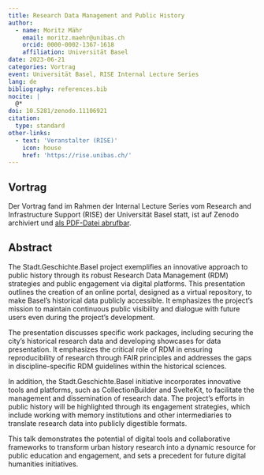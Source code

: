 ```yaml
---
title: Research Data Management and Public History
author:
  - name: Moritz Mähr
    email: moritz.maehr@unibas.ch
    orcid: 0000-0002-1367-1618
    affiliation: Universität Basel
date: 2023-06-21
categories: Vortrag
event: Universität Basel, RISE Internal Lecture Series
lang: de
bibliography: references.bib
nocite: |
  @*
doi: 10.5281/zenodo.11106921
citation:
  type: standard
other-links:
  - text: 'Veranstalter (RISE)'
    icon: house
    href: 'https://rise.unibas.ch/'
---
```


## Vortrag

Der Vortrag fand im Rahmen der Internal Lecture Series vom Research and Infrastructure Support (RISE) der Universität Basel statt, ist auf Zenodo archiviert und [als PDF-Datei abrufbar](https://doi.org/10.5281/zenodo.11106921).

## Abstract

The Stadt.Geschichte.Basel project exemplifies an innovative approach to public history through its robust Research Data Management (RDM) strategies and public engagement via digital platforms. This presentation outlines the creation of an online portal, designed as a virtual repository, to make Basel's historical data publicly accessible. It emphasizes the project's mission to maintain continuous public visibility and dialogue with future users even during the project's development.

The presentation discusses specific work packages, including securing the city's historical research data and developing showcases for data presentation. It emphasizes the critical role of RDM in ensuring reproducibility of research through FAIR principles and addresses the gaps in discipline-specific RDM guidelines within the historical sciences.

In addition, the Stadt.Geschichte.Basel initiative incorporates innovative tools and platforms, such as CollectionBuilder and SvelteKit, to facilitate the management and dissemination of research data. The project's efforts in public history will be highlighted through its engagement strategies, which include working with memory institutions and other intermediaries to translate research data into publicly digestible formats.

This talk demonstrates the potential of digital tools and collaborative frameworks to transform urban history research into a dynamic resource for public education and engagement, and sets a precedent for future digital humanities initiatives.